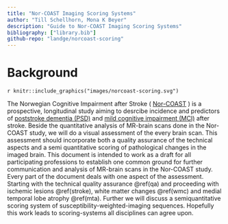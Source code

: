 ```yaml
---
title: "Nor-COAST Imaging Scoring Systems"
author: "Till Schellhorn, Mona K Beyer"
description: "Guide to Nor-COAST Imaging Scoring Systems"
bibliography: ["library.bib"]
github-repo: "landge/norcoast-scoring"
---
```


# Background 

`r knitr::include_graphics("images/norcoast-scoring.svg")`

The Norwegian Cognitive Impairment after Stroke \( [Nor-COAST](https://clinicaltrials.gov/ct2/show/NCT02650531) \) is a prospective, longitudinal  study aiming to desrcibe incidence and predictors of [poststroke dementia (PSD)](http://www.thelancet.com/pdfs/journals/laneur/PIIS1474-4422(05)70221-0.pdf) and [mild cognitive impairment (MCI)](http://www.alz.org/dementia/mild-cognitive-impairment-mci.asp) after stroke.
Beside the quantitative analysis of MR-brain scans done in the Nor-COAST study, we will do a visual assessment of the every brain scan. 
This assessment should incorporate both a quality assurance of the technical aspects and a semi quantitative scoring of pathological changes in the imaged brain. 
This document is intended to work as a draft for all participating professions to establish one common ground for further  communication and analysis of MR-brain scans in the Nor-COAST study.   
Every part of the document deals with one aspect of the assessment. Starting with the technical quality assurance \@ref(qa) and proceeding with ischemic lesions \@ref(stroke), white matter changes \@ref(wmc) and medial temporal lobe atrophy \@ref(mta). Further we will
discuss a semiquantitative scoring system of susceptibility-weighted-imaging sequences. 
Hopefully this work leads to scoring-systems  all disciplines can agree upon.  
